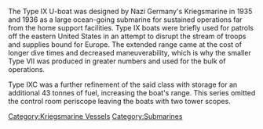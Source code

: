 The Type IX U-boat was designed by Nazi Germany's Kriegsmarine in 1935 and 1936 as a large ocean-going submarine for sustained operations far from the home support facilities. Type IX boats were briefly used for patrols off the eastern United States in an attempt to disrupt the stream of troops and supplies bound for Europe. The extended range came at the cost of longer dive times and decreased maneuverability, which is why the smaller Type VII was produced in greater numbers and used for the bulk of operations.

Type IXC was a further refinement of the said class with storage for an additional 43 tonnes of fuel, increasing the boat's range. This series omitted the control room periscope leaving the boats with two tower scopes.
[[Category:Kriegsmarine Vessels]]
[[Category:Submarines]]